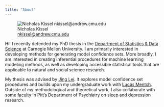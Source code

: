 ```yaml
---
title: "About"
---
```


:::{.right-fl-figure}
![Nicholas Kissel <br> <a href="mailto:nkissel@andrew.cmu.edu">nkissel@andrew.cmu.edu</a>](assets/images/headshot.png)
:::

Hi! I recently defended my PhD thesis in the [Department of Statistics & Data Science](http://www.stat.cmu.edu/) at Carnegie Mellon University. I am primarily interested in developing methods for generating model confidence sets. More broadly, I am interested in creating inferential procedures for machine learning modeling methods, as well as developing accessible statistical tools that are applicable to natural and social science research. 

My thesis was advised by [Jing Lei](https://www.stat.cmu.edu/~jinglei/). It explores model confidence set procedures and builds upon my undergraduate work with [Lucas Mentch](http://lucasmentch.com/index.html). Outside of my methodological and theoretical work, I also collaborate with some [faculty](https://sleep.pitt.edu/people/) in Pitt's Department of Psychiatry on sleep and depression research. 


